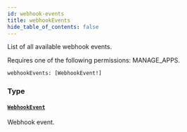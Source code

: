 ```yaml
---
id: webhook-events
title: webhookEvents
hide_table_of_contents: false
---
```


List of all available webhook events.

Requires one of the following permissions: MANAGE_APPS.

```graphql
webhookEvents: [WebhookEvent!]
```

### Type

#### [`WebhookEvent`](../../../developer/api-reference/objects/webhook-event)

Webhook event.
